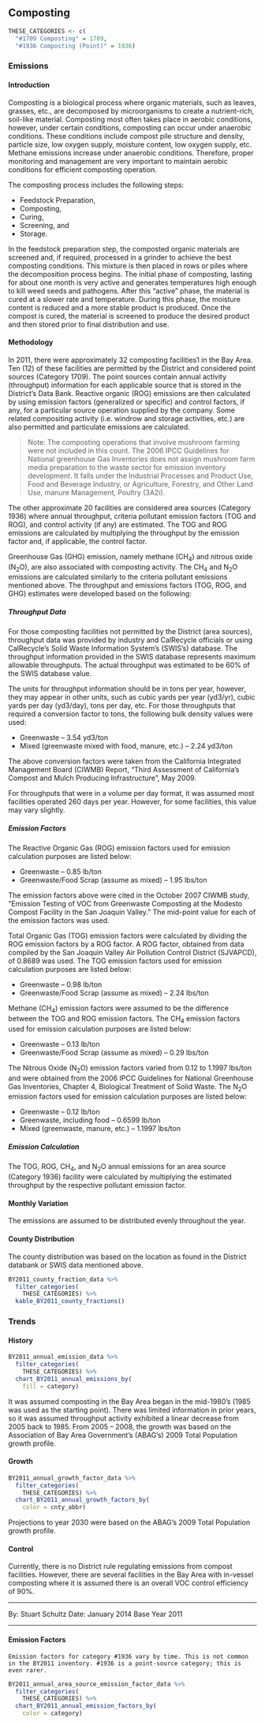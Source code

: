 ## Composting {#waste-mgmt-compost}

```r
THESE_CATEGORIES <- c(
  "#1709 Composting" = 1709,
  "#1936 Composting (Point)" = 1936)
```
### Emissions

#### Introduction {-}

Composting is a biological process where organic materials, such as leaves, grasses, etc., are decomposed by microorganisms to create a nutrient-rich, soil-like material. Composting most often takes place in aerobic conditions, however, under certain conditions, composting can occur under anaerobic conditions. These conditions include compost pile structure and density, particle size, low oxygen supply, moisture content, low oxygen supply, etc. Methane emissions increase under anaerobic conditions. Therefore, proper monitoring and management are very important to maintain aerobic conditions for efficient composting operation.

The composting process includes the following steps:

- Feedstock Preparation,
- Composting,
- Curing,
- Screening, and
- Storage.

In the feedstock preparation step, the composted organic materials are screened and, if required, processed in a grinder to achieve the best composting conditions. This mixture is then placed in rows or piles where the decomposition process begins. The initial phase of composting, lasting for about one month is very active and generates temperatures high enough to kill weed seeds and pathogens. After this “active” phase, the material is cured at a slower rate and temperature. During this phase, the moisture content is reduced and a more stable product is produced. Once the compost is cured, the material is screened to produce the desired product and then stored prior to final distribution and use.

#### Methodology {-}

In 2011, there were approximately 32 composting facilities1 in the Bay Area. Ten (12) of these facilities are permitted by the District and considered point sources (Category 1709). The point sources contain annual activity (throughput) information for each applicable source that is stored in the District's Data Bank. Reactive organic (ROG) emissions are then calculated by using emission factors (generalized or specific) and control factors, if any, for a particular source operation supplied by the company. Some related compositing activity (i.e. windrow and storage activities, etc.) are also permitted and particulate emissions are calculated.

> Note: The composting operations that involve mushroom farming were not included in this count. The 2006 IPCC Guidelines for National greenhouse Gas Inventories does not assign mushroom farm media preparation to the waste sector for emission inventory development. It falls under the Industrial Processes and Product Use, Food and Beverage Industry, or Agriculture, Forestry, and Other Land Use, manure Management, Poultry (3A2i).

The other approximate 20 facilities are considered area sources (Category 1936) where annual throughput, criteria pollutant emission factors (TOG and ROG), and control activity (if any) are estimated. The TOG and ROG emissions are calculated by multiplying the throughput by the emission factor and, if applicable, the control factor.

Greenhouse Gas (GHG) emission, namely methane (CH~4~) and nitrous oxide (N~2~O), are also associated with composting activity. The CH~4~ and N~2~O emissions are calculated similarly to the criteria pollutant emissions mentioned above.
The throughput and emissions factors (TOG, ROG, and GHG) estimates were developed based on the following:

##### Throughput Data {-}

For those composting facilities not permitted by the District (area sources), throughput data was provided by industry and CalRecycle officials or using CalRecycle's Solid Waste Information System's (SWIS's) database. The throughput information provided in the SWIS database represents maximum allowable throughputs. The actual throughput was estimated to be 60% of the SWIS database value.

The units for throughput information should be in tons per year, however, they may appear in other units, such as cubic yards per year (yd3/yr), cubic yards per day (yd3/day), tons per day, etc. For those throughputs that required a conversion factor to tons, the following bulk density values were used:

- Greenwaste – 3.54 yd3/ton
- Mixed (greenwaste mixed with food, manure, etc.) – 2.24 yd3/ton

The above conversion factors were taken from the California Integrated Management Board (CIWMB) Report, “Third Assessment of California's Compost and Mulch Producing Infrastructure”, May 2009.

For throughputs that were in a volume per day format, it was assumed most facilities operated 260 days per year. However, for some facilities, this value may vary slightly.

##### Emission Factors {-}

The Reactive Organic Gas (ROG) emission factors used for emission calculation purposes are listed below:

- Greenwaste – 0.85 lb/ton
- Greenwaste/Food Scrap (assume as mixed) – 1.95 lbs/ton

The emission factors above were cited in the October 2007 CIWMB study, “Emission Testing of VOC from Greenwaste Composting at the Modesto Compost Facility in the San Joaquin Valley.” The mid-point value for each of the emission factors was used.

Total Organic Gas (TOG) emission factors were calculated by dividing the ROG emission factors by a ROG factor. A ROG factor, obtained from data compiled by the San Joaquin Valley Air Pollution Control District (SJVAPCD), of 0.8689 was used. The TOG emission factors used for emission calculation purposes are listed below:

- Greenwaste – 0.98 lb/ton
- Greenwaste/Food Scrap (assume as mixed) – 2.24 lbs/ton

Methane (CH~4~) emission factors were assumed to be the difference between the TOG and ROG emission factors. The CH~4~ emission factors used for emission calculation purposes are listed below:

- Greenwaste – 0.13 lb/ton
- Greenwaste/Food Scrap (assume as mixed) – 0.29 lbs/ton

The Nitrous Oxide (N~2~O) emission factors varied from 0.12 to 1.1997 lbs/ton and were obtained from the 2006 IPCC Guidelines for National Greenhouse Gas Inventories, Chapter 4, Biological Treatment of Solid Waste. The N~2~O emission factors used for emission calculation purposes are listed below:

- Greenwaste – 0.12 lb/ton
- Greenwaste, including food – 0.6599 lb/ton 
- Mixed (greenwaste, manure, etc.) – 1.1997 lbs/ton

##### Emission Calculation {-}

The TOG, ROG, CH~4~, and N~2~O annual emissions for an area source (Category 1936) facility were calculated by multiplying the estimated throughput by the respective pollutant emission factor.

#### Monthly Variation {-}

The emissions are assumed to be distributed evenly throughout the year.

#### County Distribution {-}

The county distribution was based on the location as found in the District databank or SWIS data mentioned above.

```r
BY2011_county_fraction_data %>%
  filter_categories(
    THESE_CATEGORIES) %>%
  kable_BY2011_county_fractions()
```
### Trends {#waste-mgmt-compost-trend}

#### History {-}

```r
BY2011_annual_emission_data %>%
  filter_categories(
    THESE_CATEGORIES) %>%
  chart_BY2011_annual_emissions_by(
    fill = category) 
```

It was assumed composting in the Bay Area began in the mid-1980's (1985 was used as the starting point). There was limited information in prior years, so it was assumed throughput activity exhibited a linear decrease from 2005 back to 1985. From 2005 – 2008, the growth was based on the Association of Bay Area Government's (ABAG's) 2009 Total Population growth profile.

#### Growth {-}

```r
BY2011_annual_growth_factor_data %>%
  filter_categories(
    THESE_CATEGORIES) %>%
  chart_BY2011_annual_growth_factors_by(
    color = cnty_abbr) 
```

Projections to year 2030 were based on the ABAG's 2009 Total Population growth profile.

#### Control {-}

Currently, there is no District rule regulating emissions from compost facilities. However, there are several facilities in the Bay Area with in-vessel composting where it is assumed there is an overall VOC control efficiency of 90%.

***

By: Stuart Schultz 
Date: January 2014 
Base Year 2011

***

#### Emission Factors {-}

```block
Emission factors for category #1936 vary by time. This is not common in the BY2011 inventory. #1936 is a point-source category; this is even rarer.
```

```r
BY2011_annual_area_source_emission_factor_data %>%
  filter_categories(
    THESE_CATEGORIES) %>%
  chart_BY2011_annual_emission_factors_by(
    color = category) 
```

